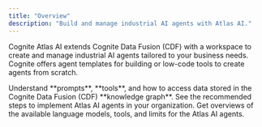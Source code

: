 ```yaml
---
title: "Overview"
description: "Build and manage industrial AI agents with Atlas AI."
---
```


Cognite Atlas AI extends Cognite Data Fusion (CDF) with a workspace to create and manage industrial AI agents tailored to your business needs. Cognite offers agent templates for building or low-code tools to create agents from scratch.

<CardGroup cols={2}>
  <Card title="About Atlas AI agents" icon="sparkles" href="/cdf/atlas_ai/concepts/overview" cta="Clcik!">
    Understand **prompts**, **tools**, and how to access data stored in the Cognite Data Fusion (CDF) **knowledge graph**.
  </Card>
  <Card title="Implementing Atlas AI agents" icon="sparkles" href="/cdf/atlas_ai/guides/atlas_ai_agent_building">
    See the recommended steps to implement Atlas AI agents in your organization.
  </Card>
  <Card title="Reference information" icon="sparkles" iconType="sharp-solid" href="/cdf/atlas_ai/references/">
    Get overviews of the available language models, tools, and limits for the Atlas AI agents.
  </Card>
</CardGroup>